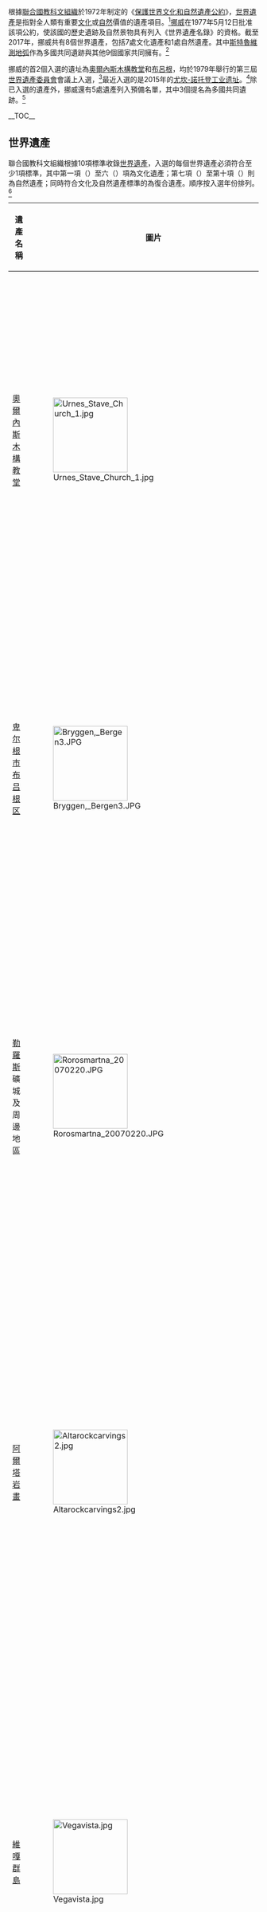 {{FL}}
{{noteTA
|1=zh-cn:斯瓦尔巴群岛; zh-tw:斯瓦巴群島; zh-hk:冷岸群島;
|2=zh-cn:斯瓦尔巴; zh-tw:斯瓦巴; zh-hk:冷岸群島;
|3=zh:斯科訥; zh-tw:斯堪尼;
|4=zh-cn:哈默弗斯特;zh-hk:哈默弗斯特;zh-tw:亨墨菲斯
|5=zh-hans:布韦;zh-hk:鮑威特;zh-tw:布威;
}}

{{location map+ |Norway |float=right|width=350|caption=挪威世界遺產：綠點為自然遺產、紅點為文化遺產、藍點為斯特魯維測地弧所在位置。|places=
{{location map~ |Norway |lat=60.3975 |long=5.323333 |label=[[布呂根|布呂根]]|position=right}}
{{location map~ |Norway |lat=59.8786 |long=8.5936 |label= [[尤坎-諾托登工业遗址|尤坎-諾托登工业遗址]] |position=right}}
{{location map~ |Norway |lat=69.9469 |long=23.1878 |label=[[阿爾塔岩畫|阿爾塔岩畫]]|position=left}}
{{location map~ |Norway |lat=62.574167 |long=11.383056 |label=[[勒羅斯|勒羅斯]]|position=top}}
{{location map~ |Norway |lat=61.298056 |long=7.3225 |label=[[烏爾內斯木板教堂|奧爾內斯木構教堂]] |position=top}}
{{location map~ |Norway |lat=65.6333  |long=11.9 |label=[[維加群島|維嘎群島]]}}
{{location map~ |Norway |lat=62.121 |long=7.129|mark=Green 00ff00 pog.svg |label=[[蓋朗厄爾峽灣|蓋朗厄爾峽灣]]|position=right}}
{{location map~ |Norway |lat=60.943611 |long=6.931389|mark=Green 00ff00 pog.svg |label=[[納柔依峽灣|納柔依峽灣]]|position=right}}
{{location map~ |Norway |lat=70.67 |long=23.663333 |marksize=6|mark=Blue 000080 pog.svg|label=}}
{{location map~ |Norway |lat=69.938611 |long=23.360278 |marksize=6|mark=Blue 000080 pog.svg|label=}}
{{location map~ |Norway |lat=69.664444 |long= 23.602222 |marksize=6|mark=Blue 000080 pog.svg|label=[[斯特魯維測地弧|斯特魯維測地弧]] |position=right}}
{{location map~ |Norway |lat=69.028611 |long=23.305278 |marksize=6|mark=Blue 000080 pog.svg|label=}}
}}

根據[[聯合國教科文組織|聯合國教科文組織]]於1972年制定的《[[保護世界文化和自然遺產公約|保護世界文化和自然遺產公約]]》，[[世界遺產|世界遺產]]是指對全人類有重要[[文化遺產|文化]]或[[自然遺產|自然]]價值的遺產項目。<ref name="convention">{{cite web | archiveurl = https://web.archive.org/web/20160523194513/http://whc.unesco.org/en/convention | archivedate = 2016-05-23 | deadurl = no | url = http://whc.unesco.org/en/convention/ | title = The World Heritage Convention | publisher = [[UNESCO|UNESCO]] | accessdate = 2020-05-30 | language=en }}</ref>[[挪威|挪威]]在1977年5月12日批准該項公約，使該國的歷史遺跡及自然景物具有列入《世界遺產名錄》的資格。截至2017年，挪威共有8個世界遺產，包括7處文化遺產和1處自然遺產。其中[[斯特魯維測地弧|斯特魯維測地弧]]作為多國共同遺跡與其他9個國家共同擁有。<ref name=Norway>{{cite web | archiveurl =  https://web.archive.org/web/20200627214416/https://whc.unesco.org/en/statesparties/no/| archivedate = 2020-06-27|url=https://whc.unesco.org/en/statesparties/no/ |title=Norway |publisher=UNESCO World Heritage Centre |accessdate= 2017-07-14}}</ref>

挪威的首2個入選的遺址為[[烏爾內斯木板教堂|奧爾內斯木構教堂]]和[[布呂根|布呂根]]，均於1979年舉行的第三屆[[世界遺產委員會|世界遺產委員會]]會議上入選，<ref>{{cite web | archiveurl = https://web.archive.org/web/20200705111033/https://whc.unesco.org/archive/repcom79.htm |url=https://whc.unesco.org/archive/repcom79.htm#58 | archivedate = 2020-07-05  |title=Report of the 3rd Session of the Committee |publisher=UNESCO World Heritage Centre |accessdate= 2017-07-14}}</ref>最近入選的是2015年的[[尤坎-諾托登工业遗址|尤坎-諾托登工业遗址]]。<ref>{{cite web | archiveurl = https://web.archive.org/web/20200705030529/https://whc.unesco.org/en/decisions/6379 |url=https://whc.unesco.org/en/decisions/6379 | archivedate = 2020-07-05|title=Decision : 39 COM 8B.29 |publisher=UNESCO World Heritage Centre |accessdate= 2017-07-14}}</ref>除已入選的遺產外，挪威還有5處遺產列入預備名單，其中3個提名為多國共同遺跡。<ref name=NorwayTent>{{cite web | archiveurl = https://web.archive.org/web/20200622195236/https://whc.unesco.org/en/decisions/6379/ |url=https://whc.unesco.org/en/tentativelists/state=no | archivedate = 2020-06-22|title=Tentative List – Norway |publisher=UNESCO World Heritage Centre |accessdate=2017-07-14}}</ref>

__TOC__
{{clear}}

== 世界遺產 ==
聯合國教科文組織根據10項標準收錄[[世界遺產|世界遺產]]，入選的每個世界遺產必須符合至少1項標準，其中第一項（{{lang|en|i}}）至六（{{lang|en|vi}}）項為文化遺產；第七項（{{lang|en|vii}}）至第十項（{{lang|en|x}}）則為自然遺產；同時符合文化及自然遺產標準的為復合遺產。順序按入選年份排列。<ref>{{cite web |url=https://whc.unesco.org/en/criteria/ |title=UNESCO World Heritage Centre – The Criteria for Selection |publisher=UNESCO World Heritage Centre |accessdate=2018-08-17 |archive-url=https://web.archive.org/web/20160612152223/https://whc.unesco.org/en/criteria/ |archive-date=2016-06-12}}</ref>
{{Legend|#D0E7FF|* 多國共同遺跡 |outline=silver}}

{|class="wikitable sortable plainrowheaders" 
|-
! style="width:180px;" scope="col"| 遺產名稱
! class="unsortable"  style="width:150px;" scope="col"| 圖片
! style="width:100px;" scope="col"| 地點
! style="width:50px;" scope="col"| 入選年份
! style="width:80px;" scope="col" data-sort-type="number"| {{Abbr|UNESCO 資料|遺產編碼}}
! scope="col" class="unsortable" | 簡介
|-
! scope="row" | [[烏爾內斯木板教堂|奧爾內斯木構教堂]]{{efn|此為聯合國教科文組織提供的譯名，另一譯名為烏爾內斯木板教堂<ref>{{cite web | archiveurl = https://web.archive.org/web/20200728170300/https://www.visitnordic.com/zh/attraction/2015-10-13-13-16-45 |url= https://www.visitnordic.com/zh/attraction/2015-10-13-13-16-45 | archivedate = 2020-07-28 |title=挪威旅遊-烏爾內斯木板教堂 |publisher=Visit Nordic |accessdate=2020-07-28}}</ref>}}
| [[File:Urnes_Stave_Church_1.jpg|150x150px]]
| [[松恩-菲尤拉訥|松恩-菲尤拉訥]]
| style="text-align:center;"| 1979
| 58; i, ii, iii（文化）
| 位處[[韦斯特兰郡|韦斯特兰郡]][[呂斯特|呂斯特]]市镇的這座教堂建於12和13世紀，是這類{{link-en|木製教堂|Stave church}}中最古老及最著名的例子之一。這座教堂融合11世紀時傳統[[維京|維京人]]教堂的元素、[[凱爾特藝術|凱爾特藝術]]及[[羅曼式建築|羅曼式建築]]；亦源用以前教堂的木製品，以描繪交織在一起並戰鬥的動物，將基督教前的北歐文化與中世紀的[[基督教|基督教]]聯繫一起。<ref>{{cite web | archiveurl =  https://web.archive.org/web/20200705074032/https://whc.unesco.org/en/list/58/ |url=https://whc.unesco.org/en/list/58 | archivedate = 2020-07-05 |title=Urnes Stave Church |publisher=UNESCO World Heritage Centre |accessdate=2017-07-14}}</ref>
|-
! scope="row" | [[布呂根|卑尔根市布吕根区]]{{efn|此為聯合國教科文組織提供的譯名，又稱布呂根碼頭<ref>{{cite web | archiveurl = https://web.archive.org/web/20200728171023/https://www.visitnordic.com/zh/attraction/2016-02-11-10-09-21 |url= https://www.visitnordic.com/zh/attraction/2016-02-11-10-09-21 | archivedate = 2020-07-28|title=挪威旅遊-布呂根碼頭 |publisher=Visit Nordic |accessdate=2020-07-28}}</ref>或只使用布呂根<ref>{{cite web | archiveurl = https://web.archive.org/web/20200728153456/http://www.northeurope.com.cn/01wzbo02_1.aspx?id=806 | archivedate = 2020-07-28 |url= http://www.northeurope.com.cn/01wzbo02_1.aspx?id=806 |title=北歐風情-布吕根 Bryggen|publisher=北歐風情 |accessdate=2020-07-28}}</ref>}}
| [[File:Bryggen,_Bergen3.JPG|150x150px]]
| [[霍達蘭|霍達蘭]]
| style="text-align:center;"| 1979
| 59; iii（文化）
| 在位於[[西挪威|西挪威]]的[[卑爾根|卑爾根]]，布呂根為最有歷史價值的碼頭區。在1350年，[[漢薩同盟|漢薩同盟]]在此建立貿易站，並控制從北部來的鹹魚乾直到16世紀。布呂根的木屋曾經歷多次火災（最近一次為1955年），但木屋最終會以傳統的方式重建。目前布呂根仍有60間傳統建築物。<ref>{{cite web | archiveurl = https://web.archive.org/web/20200724110424/https://whc.unesco.org/en/list/59/ |url=https://whc.unesco.org/en/list/59 | archivedate = 2020-07-24|title=Bryggen |publisher=UNESCO World Heritage Centre |accessdate=2017-07-14}}</ref>
|-
! scope="row" | [[勒羅斯|勒羅斯]]礦城及周邊地區
| [[File:Rorosmartna_20070220.JPG|150x150px]]
| [[南特倫德拉格|南特倫德拉格]]
| style="text-align:center;"| 1980
| 55;  iii, iv（文化）
| 在當地採礦公司即將破產時，勒羅斯在1644年至1977年間成為銅礦市鎮。市鎮主要由木建成。市鎮曾於進行[[斯科訥戰爭|斯科訥戰爭]]時的1679年被瑞典軍隊拆除，但不久得到重建。它與在1646年由[[丹麥-挪威|丹麥-挪威]]國王授予勒羅斯銅業公司的特權區域一起，展示在[[北極氣候|北極惡劣氣候]]下採礦小鎮的生活和工作。<ref>{{cite web | archiveurl = https://web.archive.org/web/20200701011114/http://whc.unesco.org/en/list/55/ |url=https://whc.unesco.org/en/list/55 | archivedate = 2020-07-01|title=Røros Mining Town and the Circumference |publisher=UNESCO World Heritage Centre |accessdate=2017-07-14}}</ref>
|-
! scope="row" | [[阿爾塔岩畫|阿爾塔岩畫]]
| [[File:Altarockcarvings2.jpg|150x150px]]
| [[特羅姆斯-芬馬克郡|特羅姆斯-芬馬克郡]]
| style="text-align:center;"| 1985
| 352; iii（文化）
| 阿爾塔岩畫包含45個位於[[北極圈|北極圈]]以北最遠的阿爾塔峽灣一帶的岩刻畫。內有數以千計於公元前4200年到前500年間創作的繪畫和雕刻，如[[馴鹿|馴鹿]]、[[麋鹿|麋鹿]]、[[熊|熊]]、[[狼|狼]]、[[天鵝|天鵝]]、[[鮭魚|鮭魚]]和[[鯨魚|鯨魚]]等各種極地動物的描繪，以及狩獵採集者與自然景觀之間的互動。畫板還描述狩獵、釣魚、乘船旅行、符號、宗教儀式和後期農業生產的場景，以及在物質文化的各種人工製品。<ref>{{cite web | archiveurl = https://web.archive.org/web/20200701011547/http://whc.unesco.org/en/list/352/ |url=https://whc.unesco.org/en/list/352 | archivedate = 2020-07-01|title=Rock Art of Alta |publisher=UNESCO World Heritage Centre |accessdate=2017-07-14}}</ref>
|-
! scope="row" | [[維加群島|維嘎群島]]{{small|—维嘎群岛文化景观}}{{efn|聯合國教科文組織提供的譯名為维嘎群岛文化景观，但顯示全名為Vegaøyan – The Vega Archipelago；另外维嘎群岛另一譯名為維加群島<ref>{{cite web | archiveurl = https://web.archive.org/web/20190608183440/https://www.visitnorway.cn/places-to-go/northern-norway/helgeland/vega-islands/| archivedate = 2019-06-08 |url= https://www.visitnorway.cn/places-to-go/northern-norway/helgeland/vega-islands/|title=維加群島-挪威旅遊官方指南|publisher=visitnorway.cn |accessdate=2020-07-29}}</ref>}}
| [[File:Vegavista.jpg|150x150px]]
| [[諾爾蘭郡|諾爾蘭郡]]
| style="text-align:center;"| 2004
| 1143; v（文化）
| 維嘎群島除了有漁民和農民以外，還有一個在當代得到保存的傳統：至少自9世紀以來，群島的居民就在此收捕絨鴨的[[絨羽|絨羽]]。人民為每年春季來到群島的鴨子建造了庇護所和巢，並在繁殖季節期間保護牠們。當鴨子和小雞離開巢時，人民就可以收集絨羽。群島的文化景觀包括漁村、碼頭、倉庫、農業景觀、燈塔和信標。<ref>{{cite web | archiveurl = https://web.archive.org/web/20200701011934/http://whc.unesco.org/en/list/1143/| archivedate = 2020-07-01 |url=https://whc.unesco.org/en/list/1143 |title=Vegaøyan – The Vega Archipelago |publisher=UNESCO World Heritage Centre |accessdate=2017-07-14}}</ref>
|-
! scope="row" style="background:#D0E7FF;"| [[斯特魯維測地弧|斯特鲁维地理探测弧线]]*
| [[File:Struve_Geodetic_Arc-113656.jpg|150x150px]]
| [[特羅姆斯-芬馬克郡|特羅姆斯-芬馬克郡]]
| style="text-align:center;"| 2005
| 1187; ii, iii, vi（文化）
| 斯特魯維地理探測地弧綫為由挪威[[亨墨菲斯|亨墨菲斯]]伸展至黑海，共穿越10個國家的一組三角測量點，總距離為2820公里。這組測量點是由德裔俄國科學家[[瓦西里·雅可夫列維奇·斯特魯維|瓦西里·雅可夫列維奇·斯特魯維]]於1816年到1855年之間創建。斯特魯維在其中一段子午線進行精確的測量，以確立地球的大小和形狀。地弧最初共有265個測量地點組，而被列為世界遺產的測量點共34個，其中有4個位於挪威，另外30個測量點分別位於瑞典、芬蘭、俄羅斯、愛沙尼亞、拉脫維亞、立陶宛、白俄羅斯、摩爾多瓦和烏克蘭。圖中顯示的測量點位於亨墨菲斯的Fuglenes。<ref>{{cite web | archiveurl = https://web.archive.org/web/20200629090145/http://whc.unesco.org/en/list/1187/ | archivedate = 2020-06-29|url=https://whc.unesco.org/en/list/1187 |title=Struve Geodetic Arc |publisher=UNESCO World Heritage Centre |accessdate=2017-07-14}}</ref>
|-
! scope="row" | {{small|西挪威峽灣群—}}[[盖朗厄尔峡湾|盖朗厄尔峡湾]]{{small|和}}[[纳柔依峡湾|纳柔依峡湾]]
| [[File:Geirangerfjord_.jpg|150x150px]]
| [[默勒-魯姆斯達爾郡|默勒-魯姆斯達爾郡]]和[[松恩-菲尤拉訥|松恩-菲尤拉訥]]
| style="text-align:center;"| 2005
| 1195; vii, viii（自然）
| 位於卑爾根東北部的這2個[[峽灣|峽灣]]一同成為世上最長和最深的峽灣，也是被淹沒的冰川谷的經典例子。山谷可高至海平面上的{{convert|1400|m}}，並延伸到海平面以下的{{convert|500|m}}。此外，這地區也有大量瀑布、[[冰河|冰河]]和[[冰蝕湖|冰蝕湖]]。<ref>{{cite web | archiveurl = https://web.archive.org/web/20200715233521/http://whc.unesco.org/en/list/1195 |url=https://whc.unesco.org/en/list/1195 | archivedate = 2020-07-15|title=West Norwegian Fjords – Geirangerfjord and Nærøyfjord |publisher=UNESCO World Heritage Centre |accessdate=2017-07-14}}</ref>
|-
! scope="row" | [[尤坎-諾托登工业遗址|尤坎-諾托登工业遗址]]
| [[File:Ammoniakkvannfabrikken_Notodden_1914_1916.jpg|150x150px]]
|[[西福爾-泰勒馬克郡|西福爾-泰勒馬克郡]]
| style="text-align:center;"| 2015
| 1486; ii, iv（文化）
| 在20世紀初，[[挪威海德魯|挪威海德魯]]公司在[[尤坎|尤坎]]和[[諾托登|諾托登]]這兩個以工人為主的城市建立這個座落在山群、瀑布和河谷之間的工業區。早期的[[水力發電|水力發電]]作為當時新興的全球產業，利用空氣中的[[氮|氮]]為工業生產人造肥料提供能源，以滿足當時西方國家對農業日益增長的需求。<ref>{{cite web | archiveurl = https://web.archive.org/web/20200703130701/https://whc.unesco.org/en/list/1486/ |url=https://whc.unesco.org/en/list/1486  | archivedate = 2020-07-03 |title=Rjukan–Notodden Industrial Heritage Site |publisher=UNESCO World Heritage Centre |accessdate=2017-07-14}}</ref>值得一提的是在2009年，尤坎-諾托登工业遗址是跟位於[[奧達|奧達]]的奧達-蒂瑟達爾工业遗址（{{lang-en|Odda–Tyssedal Industrial Heritage Site}}）一同提名，但最終只有前者入選。<ref>{{cite web | archiveurl = https://web.archive.org/web/20200730152840/https://www.regjeringen.no/no/dokumentarkiv/stoltenberg-ii/md/Nyheter-og-pressemeldinger/pressemeldinger/2009/industrihistoriske-kulturminner-i-rjukan/id567949/ | archivedate = 2020-07-31|url=https://www.regjeringen.no/no/dokumentarkiv/stoltenberg-ii/md/Nyheter-og-pressemeldinger/pressemeldinger/2009/industrihistoriske-kulturminner-i-rjukan/id567949/|title= Industrial historical cultural monuments in Rjukan, Notodden, Odda and Tyssedal-possible new world heritage |publisher= regjeringen.no |language=no|accessdate=2020-07-29 | quote = 翻譯：⋯⋯環境與發展部長埃里克·索爾海姆（Erik Solheim）表示：「工業文化古蹟在很小的程度上都列在《世界遺產名單》中，我很高興能夠將這些地區列入挪威的預備名單。」（段1）}}</ref>
|}

==預備名單==
除了列入《世界遺產名錄》的遺產之外，會員國可以持有一份她們可能會提名的預備名單。《世界遺產名錄》的提名只限於之前出現在預備名單上的遺產。截至2019年，挪威的預備名單上共有5項遺產。<ref name=NorwayTent/><ref>{{cite web | archiveurl = https://web.archive.org/web/20200729123522/http://whc.unesco.org/en/tentativelists/  | archivedate = 2020-07-29 |url=https://whc.unesco.org/en/tentativelists/ |title=Tentative Lists |publisher=UNESCO World Heritage Centre |accessdate=2010-10-07}}</ref>

{{Legend|#D0E7FF|* 多國共同遺跡 |outline=silver}}

{|class="wikitable sortable plainrowheaders" 
|-
! style="width:180px;" scope="col"| 遺址
! class="unsortable"  style="width:150px;" scope="col"| 圖片
! style="width:100px;" scope="col"| 位置 
! style="width:50px;" scope="col" | 入選年份
! style="width:80px;" scope="col"| UNESCO 資料
! scope="col" class="unsortable" | 簡介
|-
! scope="row" style="background:#D0E7FF;"|  [[拉普人居住區|拉普人居住區]]—[[蒂斯菲尤爾|蒂斯菲尤爾]], 赫勒莫伯頓和拉戈國家公園的峽灣 (擴展)*
| [[File:Stetind_2009_2.JPG|Stetind (mountain 1,392 m /4600 ft and a branch of Tysfjord, Norway)]] 
| 諾爾蘭郡
| align=center| 2002
| iii, v, vii, viii, ix（復合）
| 這是作為瑞典已列入名單的遺跡（拉普人居住區）的擴展。目前居住區由以馴鹿放牧為基礎，保留傳統的生活方式的[[薩米人|薩米人]]居住。蒂斯菲尤爾內有一個大型呂勒薩米人社會；而拉戈國家公園是一個野生山區。<ref>{{cite web | archiveurl = https://web.archive.org/web/20200623074327/https://whc.unesco.org/en/tentativelists/1750/  | archivedate = 2020-06-23 |url=https://whc.unesco.org/en/tentativelists/1750/ |title=The Laponian Area – Tysfjord, the fjord of Hellemobotn and Rago (extension) – UNESCO World Heritage Centre |publisher=UNESCO World Heritage Centre | accessdate= 2019-11-23}}</ref><ref>{{cite web | archiveurl =  https://web.archive.org/web/20200622181337/https://whc.unesco.org/en/list/774/ | archivedate = 2020-06-22|url=https://whc.unesco.org/en/list/774 |title=Laponian Area – UNESCO World Heritage Centre |publisher=UNESCO World Heritage Centre |accessdate=2019-11-23}}</ref>
|-
! scope="row" | [[羅弗敦群島|羅弗敦群島]]
| [[File:Reine-3.jpg|Reine, Lofoten]]
| 諾爾蘭郡
| align=center| 2002
| iii, viii, ix, x（復合）
| 羅弗敦群島為[[北極圈|北極圈]]以北，橫跨{{convert|250|km}}的一組島嶼。群島主要由[[前寒武紀|前寒武紀]]時期的石頭構成。自前維京時期開始，鱈魚漁業已是群島的主要收入來源。這地區也是動物的主要棲息地，當中分別位於[[勒斯特|勒斯特]]和[[韋島_(挪威)|韋島]]的鳥崖最為著名。<ref>{{cite web | archiveurl =  https://web.archive.org/web/20200623074328/https://whc.unesco.org/en/tentativelists/1751/ | archivedate = 2020-06-23 |url=https://whc.unesco.org/en/tentativelists/1751/ |title=The Lofoten islands – UNESCO World Heritage Centre |publisher=UNESCO World Heritage Centre | accessdate= 2019-11-23}}</ref>
|-
! scope="row" |[[斯瓦巴|斯瓦巴群島]]
| [[File:Longyearbyen_colourful_homes.jpg|Longyearbyen]] 
| 斯瓦巴 
| align=center| 2007
| v, vi, vii, viii, ix, x（復合）
| 斯瓦巴群島有百分之60的地方被冰和雪覆蓋。在數個世紀前，群島曾被用作捕鯨站和採煤用，現在則有挪威和俄羅斯的永久採煤點。由於島上大部分自然環境都沒有受到干擾，因此它成為如[[北極狐|北極狐]]、馴鹿、鯨魚、海豹、海象以及生活在湖泊和河流的[[北極紅點鮭|北極紅點鮭]]等北極動物的重要棲息地。絨鴨和鵝等許多鳥類在群島築巢；島內的[[基岩|基岩]]富含化石。<ref>{{cite web | archiveurl = https://web.archive.org/web/20200623074326/https://whc.unesco.org/en/tentativelists/5161/ | archivedate = 2020-06-23 |url=https://whc.unesco.org/en/tentativelists/5161/ |title=Svalbard Archipelago – UNESCO World Heritage Centre |publisher=UNESCO World Heritage Centre |accessdate= 2019-11-23}}</ref>
|-
! scope="row" style="background:#D0E7FF;"| [[揚馬延|揚馬延]]和[[布威島|布威]]群島，作為[[大西洋中洋脊|大西洋中洋脊]]系統連續多國共同提名的一部分*
| [[File:Jan_mayen_egg-oeja_hg.jpg|Egg-oeja, a peninsula on the coast of Jan Mayen]] 
| 揚馬延島和布威島
| align=center| 2007
| viii, ix, x（自然）
| 群島為覆蓋一部分的大西洋中洋脊，多國共同提名的遺址。當中兩個火山島嶼均屬於挪威，其他部分均分別屬於巴西、英國、葡萄牙和冰島。位於[[北冰洋|北冰洋]]的揚馬延為[[豎琴海豹|豎琴海豹]]、[[冠海豹|冠海豹]]和海鳥的大型繁殖地。作為挪威在[[南極領地|南極領地]]的一座島嶼，位於[[好望角|好望角]]以南約{{convert|2400|km}}的布威島內有大量[[馬卡羅尼企鵝|馬卡羅尼企鵝]]和[[南極企鵝|南極企鵝]]；這裡也是[[南極毛皮海獅|南極毛皮海獅]]和[[南象鼻海豹|南象鼻海豹]]的繁殖地，[[阿德利企鵝|阿德利企鵝]]也曾在此繁殖。<ref>{{cite web | archiveurl = https://web.archive.org/web/20200727081752/https://whc.unesco.org/en/tentativelists/5162/ | archivedate = 2020-07-27 |url=https://whc.unesco.org/en/tentativelists/5162/ |title=Islands of Jan Mayen and Bouvet as parts of a serial transnational nomination of the Mid-Atlantic Ridge system – UNESCO World Heritage Centre |publisher=UNESCO World Heritage Centre |accessdate= 2019-11-23}}</ref>
|-
! scope="row" style="background:#D0E7FF;"| 維京人紀念碑和遺址/西福爾船舶埋葬地和{{link-en|許勒斯塔石磨場| Hyllestad quernstone quarries}}*
| [[File:Osebergskipet_2016.jpg|The Oseberg ship on display at the Viking ship museum, Oslo]] 
| 西福爾、松恩-菲尤拉訥
| align=center| 2011
| iii（文化）
| 這個多國共同提名的文化遺產列出位於6個國家的9個遺址，其中有2個遺址位於挪威，另外7個遺址分別位於冰島、丹麥、瑞典、德國和拉脫維亞。<ref>{{cite web | archiveurl =  https://web.archive.org/web/20151015213402/http://www.tb.no/kultur/kultur/flere-av-vikinggravene-pa-borre-er-en-skattekiste/s/2-2.516-1.5838781 |url= https://www.tb.no/kultur/kultur/flere-av-vikinggravene-pa-borre-er-en-skattekiste/s/2-2.516-1.5838781 |title= Several of the Viking tombs on Borre are a treasure chest | archivedate = 2015-10-15 |publisher= tb.no |language=no|accessdate=2020-07-29 | quote =翻譯：⋯⋯挪威與冰島、丹麥、瑞典、德國和拉脫維亞合作，將維京時代的歷史遺跡列入世界遺產名錄（段13）}}</ref>這些遺址均與8至12世紀維京文化息息相關，當中西福爾覆蓋3個船舶埋葬地以及數個墳堆；許勒斯塔石磨場為製作和提供[[石磨|石磨]]給本地居民及作出口用的地方。<ref>{{cite web | archiveurl = https://web.archive.org/web/20200623074327/https://whc.unesco.org/en/tentativelists/5577/ | archivedate = 2020-06-23|url=https://whc.unesco.org/en/tentativelists/5577/ |title=VIKING MONUMENTS AND SITES / Vestfold Ship Burials and Hyllestad Quernstone Quarries – UNESCO World Heritage Centre |publisher=UNESCO World Heritage Centre | accessdate=2019-11-23}}</ref><ref>{{cite web | archiveurl = https://web.archive.org/web/20200407092739/https://per-storemyr.net/2011/10/24/international-conference-on-millstone-in-bergen-and-the-hyllestad-quarry-landscape/ | archivedate = 2020-04-07 |url=https://per-storemyr.net/2011/10/24/international-conference-on-millstone-in-bergen-and-the-hyllestad-quarry-landscape/|title=International conference on millstone in Bergen – and the Hyllestad quarry landscape |publisher=Per Storemyr Archaeology & Conservation| accessdate=2020-01-11}}</ref> 
|}

==註腳==

;注譯
{{notelist}}
;參考來源
{{reflist|2}}

{{歐洲世界遺產列表}}
{{挪威世界遺產}}

[[Category:世界遺產列表|Category:世界遺產列表]]
[[Category:挪威世界遺產|Category:挪威世界遺產]]